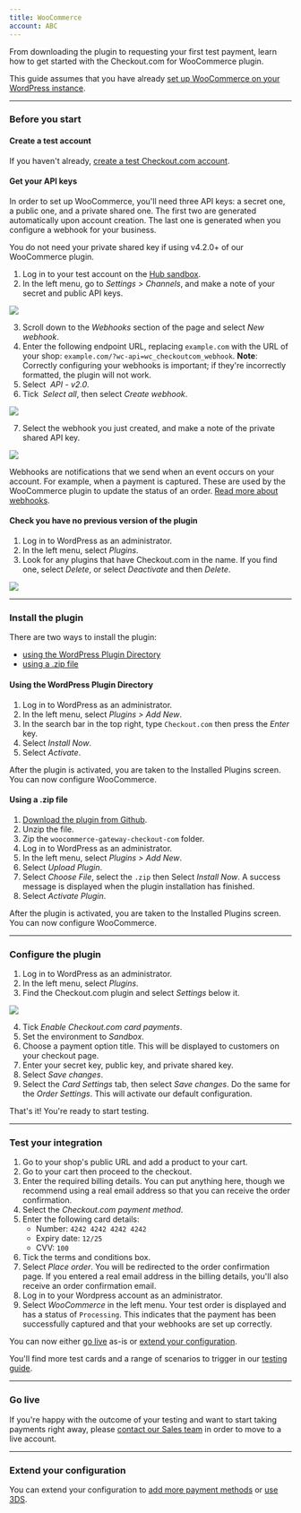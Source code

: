```yaml
--- 
title: WooCommerce
account: ABC
---
```


From downloading the plugin to requesting your first test payment, learn how to get started with the Checkout.com for WooCommerce plugin.

<TipBox variant="info">

This guide assumes that you have already [set up WooCommerce on your WordPress instance](https://docs.woocommerce.com/document/installing-uninstalling-woocommerce/).

</TipBox>

---

### Before you start

#### Create a test account

If you haven't already, [create a test Checkout.com account](https://www.checkout.com/get-test-account).

#### Get your API keys

In order to set up WooCommerce, you'll need three API keys: a secret one, a public one, and a private shared one. The first two are generated automatically upon account creation. The last one is generated when you configure a webhook for your business.

<TipBox variant="info">

You do not need your private shared key if using v4.2.0+ of our WooCommerce plugin.

</TipBox>

1.  Log in to your test account on the [Hub sandbox](https://sandbox.checkout.com/).
2.  In the left menu, go to _Settings > Channels_, and make a note of your secret and public API keys.

<img maxWidth={800} src="/docs/Integrate/channel_settings.png" withFullscreenPreview />

3.  Scroll down to the _Webhooks_ section of the page and select _New webhook_.
4.  Enter the following endpoint URL, replacing `example.com` with the URL of your shop: `example.com/?wc-api=wc_checkoutcom_webhook`. **Note**: Correctly configuring your webhooks is important; if they're incorrectly formatted, the plugin will not work.
5.  Select  _API - v2.0_.
6.  Tick  _Select all_, then select _Create webhook_.

<img maxWidth={300} src="/docs/Integrate/WooCommerce/Screenshot+2021-03-01+at+16.07.05.png" withFullscreenPreview />

7.  Select the webhook you just created, and make a note of the private shared API key.

<img maxWidth={400} src="/docs/Integrate/WooCommerce/webhook_woocommerce.png" withFullscreenPreview />

<TipBox variant="info">

Webhooks are notifications that we send when an event occurs on your account. For example, when a payment is captured. These are used by the WooCommerce plugin to update the status of an order. [Read more about webhooks](/reporting-and-insights/webhooks).

</TipBox>

#### Check you have no previous version of the plugin

1.  Log in to WordPress as an administrator.
2.  In the left menu, select _Plugins_.
3.  Look for any plugins that have Checkout.com in the name. If you find one, select _Delete_, or select _Deactivate_ and then _Delete_.

<img maxWidth={700} src="/docs/Integrate/WooCommerce/woocommerce_deactivate_plugin.png" withFullscreenPreview />

---

### Install the plugin

There are two ways to install the plugin:

- [using the WordPress Plugin Directory](##Using_the_WordPress_Plugin_Directory)
- [using a .zip file](#Using_a_.zip_file)

#### Using the WordPress Plugin Directory

1.  Log in to WordPress as an administrator.
2.  In the left menu, select _Plugins > Add New_.
3.  In the search bar in the top right, type `Checkout.com` then press the _Enter_ key.
4.  Select _Install Now_.
5.  Select _Activate_.

After the plugin is activated, you are taken to the Installed Plugins screen. You can now configure WooCommerce.

#### Using a .zip file

1.  [Download the plugin from Github](https://github.com/CKOTech/checkout-woocommerce-plugin).
2.  Unzip the file.
3.  Zip the `woocommerce-gateway-checkout-com` folder.
4.  Log in to WordPress as an administrator.
5.  In the left menu, select _Plugins > Add New_.
6.  Select _Upload Plugin_.
7.  Select _Choose File_, select the `.zip` then Select _Install Now_. A success message is displayed when the plugin installation has finished.
8.  Select _Activate Plugin_.

After the plugin is activated, you are taken to the Installed Plugins screen. You can now configure WooCommerce.

---

### Configure the plugin

1.  Log in to WordPress as an administrator.
2.  In the left menu, select _Plugins_.
3.  Find the Checkout.com plugin and select _Settings_ below it.

<img maxWidth={700} src="/docs/Integrate/WooCommerce/woocommerce_plugin_settings.png" withFullscreenPreview />

4.  Tick _Enable Checkout.com card payments_.
5.  Set the environment to _Sandbox_.
6.  Choose a payment option title. This will be displayed to customers on your checkout page.
7.  Enter your secret key, public key, and private shared key.
8.  Select _Save changes_.
9.  Select the _Card Settings_ tab, then select _Save changes_. Do the same for the _Order Settings_. This will activate our default configuration.

That's it! You're ready to start testing.

---

### Test your integration

1.  Go to your shop's public URL and add a product to your cart.
2.  Go to your cart then proceed to the checkout.
3.  Enter the required billing details. You can put anything here, though we recommend using a real email address so that you can receive the order confirmation.
4.  Select the _Checkout.com payment method_.
5.  Enter the following card details:
    - Number: `4242 4242 4242 4242`
    - Expiry date: `12/25`
    - CVV: `100`
6.  Tick the terms and conditions box.
7.  Select _Place order_. You will be redirected to the order confirmation page. If you entered a real email address in the billing details, you'll also receive an order confirmation email.
8.  Log in to your Wordpress account as an administrator.
9.  Select _WooCommerce_ in the left menu. Your test order is displayed and has a status of `Processing`. This indicates that the payment has been successfully captured and that your webhooks are set up correctly.

<TipBox variant="tip">

You can now either [go live](#Go_live) as-is or [extend your configuration](/integrate/e-commerce-platforms/woo-commerce/go-further-with-woo-commerce).

</TipBox>
<TipBox variant="info" title="Further testing">

You'll find more test cards and a range of scenarios to trigger in our [testing guide](/testing).

</TipBox>

---

### Go live

If you're happy with the outcome of your testing and want to start taking payments right away, please [contact our Sales team](https://checkout.com/contact-sales) in order to move to a live account.

---

### Extend your configuration

You can extend your configuration to [add more payment methods](/payments/payment-methods) or [use 3DS](/risk-management/3-d-secure).